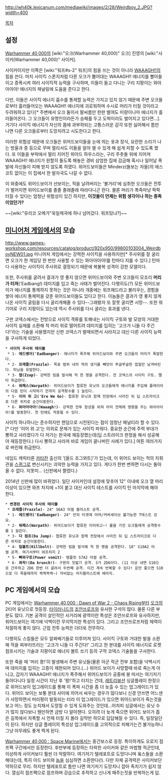 {{{+1 '''Weirdboy'''}}}

http://wh40k.lexicanum.com/mediawiki/images/2/28/Weirdboy_2.JPG?width=400

[[목차]]

== 설정 ==
[[Warhammer 40,000]]의 [wiki:"오크(Warhammer 40,000)" 오크] 진영의 [wiki:"사이커(Warhammer 40,000)" 사이커].

사이커이지만 이쪽은 [wiki:"워프#s-2" 워프]의 힘을 쓰는 것이 아니라 [[WAAAGH!!]]의 힘을 쓴다. 마치 사이킥 스폰지처럼 다른 오크가 뿜어대는 WAAAGH!! 에너지를 빨아들이고 증폭시켜 여러 사이킥적 능력을 구사하며, 이들이 들고 다니는 구리 지팡이는 와아아아아! 에너지의 채널링에 도움을 준다고 한다.

다만, 이들은 사이킥 에너지 흡수를 통제할 능력은 가지고 있지 않기 때문에 주변 오크들로부터 흘러들어오는 WAAAGH!! 에너지에 괴로워하며 수시로 머리가 터질 것이라고 두려워하고 있다[* 주변에서 오크 둘이서 팔씨름만 한판 벌여도 미량이나마 에너지가 흘러들어온다. 그 오크들이 유명인이라든가 승패를 두고 도박이라도 벌어지고 있다면...]. 거기다 사이킥 에너지가 자신의 몸에 과부하되는 고통스러운 감각 또한 싫어해서 틈만 나면 다른 오크들로부터 도망치려고 시도한다고 한다.

이러한 위험성 때문에 오크들은 위어드보이들을 눈에 띄는 옷과 장식, 요란한 소리가 나는 방울과 종 등으로 꾸며 멀리서도 이들을 알아 챌 수 있게 해 쉽게 피할 수 있도록 했다. 또 이들을 부락에서 멀리 지어진 위어드 하우스라는, 구리 주춧돌 위에 지어져 WAAAGH!! 에너지가 원할히 돌도록 해놓은 경비 삼엄한 집에 감금해 혹시나 일어날 폭발에 자신들이 피해 받지 않도록 하였다. 위어드보이들은 Minderz(돌보는 자들)의 에스코트 없이는 이 집에서 한 발자국도 나갈 수 없다.

이 와중에도 위어드보이가 선보이는, 적을 날려버리는 '볼거리'에 심취한 오크들은 전투가 벌어지면 위어드보이를 졸졸 졸래졸래 따라다니곤 한다. 
물론 머리가 폭죽마냥 팍팍 터질 수 있다는 엄청난 위험성이 있긴 하지만, '''이것들이 언제는 위험 생각이나 하는 종족이었던가?'''

~~[wiki:"유리코 오메가"욱일제국에 하나 넘어갔다. 워프탔냐?]~~

== [[미니어처 게임]]에서의 모습 ==
http://www.games-workshop.com/resources/catalog/product/920x950/99800103004_WeirdboyNEW01.jpg
미니어처 게임에서는 강력한 사이킥을 사용하지만[* 주사위를 잘 굴리면 오크가 한 게임당 한 번만 사용할 수 있는 와아아아아!를 턴마다 지를 수 있다.] 턴마다 사용하는 사이킥이 주사위로 결정되기 때문에 복불복 성격이 강한 모델이다.

또한, 주사위를 굴려서 결과가 영 좋지 않으면 위어드보이와 주변 오크들이 모조리 '''머리가 터져'''('Eadbang!) 데미지를 입고 죽는 사태가 벌어진다. 다행히도(?) 모든 위어드보이가 에너지를 통제하지 못하는 것은 아니라 개중에는 워프헤드라고 불리우는, 경험을 쌓아 에너지 통제력을 갖춘 위어드보이들도 있다고 한다. 이놈들은 결과가 영 좋지 않게 나온 사이킥 굴림을 다시 굴리게해줄 수 있다--그래봤자 또 잘못 굴리면 시망--. 또한 워기어로 구리 지팡이도 있는데 역시 주사위를 다시 굴리는 효과를 낸다. 

구판 코덱스에서는 전방으로 사이킥 격류를 토해내는 사이킥 구토와 발 모양의 거대한 사이킥 실체를 소환해 적 머리 위로 떨어트려 데미지를 입히는 '고크가 니들 다 주긴다!'라는 기술을 사용했지만 신판 코덱스가 발매되면서 사라지고 대신 다른 사이킥 능력을 구사하게 되었다.

 * '''사이킥 주사위 테이블'''
  * 1- '''에드뱅어('Eadbanger)'''- 에너지가 폭주해 위어드보이와 주변 오크들의 머리가 폭발한다.
  * 2- '''프래즐(Frazzle)'''- 목표 범위 내의 적의 생기를 빼앗아 쭈글쭈글한 껍질만 남겨버린다. 피닝을 유발한다.
  * 3- '''잽(Zzap)'''- 강력한 빔을 발사해 적 한 명을 공격한다. 전 코덱스의 사이킥 구토. 멜타 취급한다.
  * 4- '''워패스(Warpath)'''- 위어드보이가 합류한 유닛의 오크들에게 에너지를 주입해 플레이어의 다음 턴이 시작하기 전까지 공격횟수를 1 늘린다.
  * 5- '''이어 위 고('Ere We Go)'''- 합류한 유닛과 함께 전장에서 사라진 뒤 딥 스트라이크로 다른 위치로 순간이동한다.
  * 6- '''와아아아아!(Waaagh!)'''- 강력한 전투 함성을 외쳐 아미 전체에 영향을 주는 와아아아아!를 발동한다. 첫 턴에도 적용될 수 있다.

사이킥 하나하나는 준수하지만 랜덤으로 시전된다는 점이 엄청난 패널티라 할 수 있다.[* 다만 '이어 위 고'는 의외로 문제가 있는 사이킥 파워다. 중요한 순간에 주력 부대가 뽕하고 사라졌다가 다 저가는 판국에 재등장했는데(딥 스트라이크 판정을 해서 성공해야 재등장한다.) 다시 뽕하고 사라져 바로 게임이 끝나버린 사례가 있다.] 여튼 여러가지로 버린패 취급한다.

네임드 캐릭터론 [[카타찬]] 출신의 '[올드 조그와트]'가 있는데, 이 위어드 보이는 적의 지휘관을 [[스퀴그]]로 변신시키는 괴악한 능력을 가지고 있다. 게다가 한번 변하면 다시는 돌아올 수 없다. 지못미... (신판에서 짤렸다.)

2014년 신판에 많이 바뀌었다. 일단 사이커인데 설정에 맞추어 12" 이내에 오크 열 마리 이상이 있으면 와프 차지에 +1이 붙고 대신 사이킥 테스트를 사이킥 턴 마지막에 해야 한다. 

 * '''변경된 사이킥 주사위 테이블'''
  * '''프래즐(Frazzle)'''- 24" S6A3 어썰 블라스트 공격.
  * 1- '''에드뱅어('Eadbanger)'''- 24" 안의 타겟에 아머/커버세이브 불가능한 T테스트 강요. 
  * 2- '''워패스(Warpath)'''- 위어드보이가 합류한 이어위고~! 룰을 가진 오크들에게 공격횟수를 1 늘린다.
  * 3- '''다 점프(Da Jump)'''- 합류한 유닛과 함께 전장에서 사라진 뒤 딥 스트라이크로 다른 위치로 순간이동한다.
  * 4- '''킬볼트(Killbolt)'''- 강력한 빔을 발사해 적 한 명을 공격한다. 18" S10A2 어썰 공격. 여기서부터 와프차지 2
  * 5- '''빠와구토(Power vomit)'''- 템플릿 S7A2 어썰 공격.
  * 6- '''콰작!(Da krunch!)'''- 구판의 짓밟기 공격. S가 2D6이다. (11 이상 내면 S10으로 간주하고 2D6 한번 더 굴려서 두번째 공격. 이건 계속 반복할 수 있다! 운만 좋으면 S10으로 다 죽을때까지 콱콱콱콱~) 자비없는 라지블라스트에 배라지.
== PC 게임에서의 모습 ==
PC 게임에서는 [[Warhammer 40,000 : Dawn of War 2 - Chaos Rising]]부터 [[오크]]의 2티어 유닛으로 첫등장. [[타이라니드]]의 [[조안쓰로프]]와 유사한 구석이 많다. 물론 다른 부분도 많다. 기본 공격이 살인적인 사거리에 광역이란 특성은 조안쓰로프와 유사하지만, 위어드보이는 여기에 넉백이란 무지막지한 특성이 있다. 그리고 조안쓰로프처럼 체력이 처절하게 좋지 않다. 근접 전투 능력은 더더욱 전무하다.

다행히도 스킬들은 모두 알짜배기들로 이루어져 있다. 사이킥 구토와 거대한 발을 소환해 적을 찌부러뜨리는 '고크가 니들 다 주긴다!' 그리고 한 분대를 사이킥 에너지로 로켓점프시키는 기술과 지팡이로 에너지 볼트 쏘기 등의 구작 코덱스 기술들을 구사한다. 

또한 죽을 때 '머리 쾅!'이 발생해서 주변 유닛들(물론 아군 적군 전부 포함)을 넉백시키며 데미지를 입히는 고증이 재현되어 있다.(...) 위어드 보이가 사망할때 바로 죽는게 아니고, 갑자기 WAAAGH!! 에너지가 폭주해서 위어드보이가 공중에 붕 떠서는 여기저기 돌아다니다 일정 시간이 지난 후 '펑!'하고 터지는 건데, [[레트리뷰션]] 싱글플레이 한정으로 위어드보이 업그레이드를 통해 이 폭파 시간을 좀 더 늦출 수 있는 업그레이드가 있다. 위어드 보이는 보통 분대 사이에 끼어서 싸우는 경우가 많다보니 신경 안쓰면 어느샌가 사망하면서 머리펑이 발동되는 터라 이 업그레이드가 있으면 위어드보이가 죽는것을 보고 어느 정도 눈치채서 도망칠 수 있게 도와주는 것인데...어차피 싱글에서는 유닛 수가 많지 않다보니 웬만하면 금방 다 알아챈다. 오히려 더 늦게 죽으면 위어드 보이가 좁은 길목에서 자폭할 시 언제 터질 지 몰라 길막만 하므로 답답해질 수 있다. 즉, 일장일단이 된다. 하지만 싱글 플레이의 특성상 업그레이드를 고의적으로 피해가는건 불가능하니 그냥 아무래도 좋게 찍게 된다.

[[Warhammer 40,000 : Space Marine]]에서는 중간보스로 등장. 특이하게도 오로지 점프팩 구간에서만 등장한다. 후반부에 등장하는 타락한 사이커와 같은 마법형 적군인데, 이상하게 사이커보다 훨씬 더 악랄하다. 여기저기 텔레포트로 도망다니며 옼스들을 소환해대는데, 특히 아드 보이와 [[놉]]을 심심하면 소환한다(!). 다만 자체 공격력은 사이커보단 약하므로 무리. 하지만 텔레포트로 틈만 나면 여기저기 도망치니 잡아 족치기가 쉽지 않다. 열심히 점프팩으로 점프하며 강습으로 추적하고 신나게 패주는짓을 반복하는게 답.
